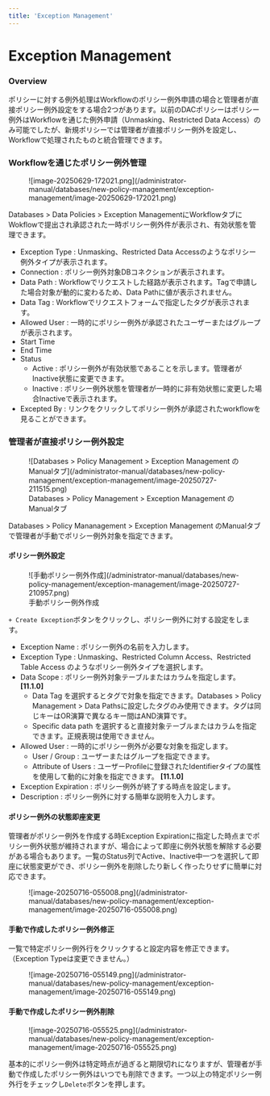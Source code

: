 ```yaml
---
title: 'Exception Management'
---
```


# Exception Management

### Overview

ポリシーに対する例外処理はWorkflowのポリシー例外申請の場合と管理者が直接ポリシー例外設定をする場合2つがあります。以前のDACポリシーはポリシー例外はWorkflowを通じた例外申請（Unmasking、Restricted Data Access）のみ可能でしたが、新規ポリシーでは管理者が直接ポリシー例外を設定し、Workflowで処理されたものと統合管理できます。

### Workflowを通じたポリシー例外管理

<figure data-layout="center" data-align="center">
![image-20250629-172021.png](/administrator-manual/databases/new-policy-management/exception-management/image-20250629-172021.png)
</figure>

Databases &gt; Data Policies &gt; Exception ManagementにWorkflowタブにWokflowで提出され承認された一時ポリシー例外件が表示され、有効状態を管理できます。

* Exception Type : Unmasking、Restricted Data Accessのようなポリシー例外タイプが表示されます。
* Connection : ポリシー例外対象DBコネクションが表示されます。
* Data Path : Workflowでリクエストした経路が表示されます。Tagで申請した場合対象が動的に変わるため、Data Pathに値が表示されません。
* Data Tag : Workflowでリクエストフォームで指定したタグが表示されます。 
* Allowed User : 一時的にポリシー例外が承認されたユーザーまたはグループが表示されます。
* Start Time
* End Time
* Status
    * Active : ポリシー例外が有効状態であることを示します。管理者がInactive状態に変更できます。
    * Inactive : ポリシー例外状態を管理者が一時的に非有効状態に変更した場合Inactiveで表示されます。
* Excepted By : リンクをクリックしてポリシー例外が承認されたworkflowを見ることができます。

### 管理者が直接ポリシー例外設定

<figure data-layout="center" data-align="center">
![Databases &gt; Policy Management &gt; Exception Management のManualタブ](/administrator-manual/databases/new-policy-management/exception-management/image-20250727-211515.png)
<figcaption>
Databases &gt; Policy Management &gt; Exception Management のManualタブ
</figcaption>
</figure>

Databases &gt; Policy Mananagement &gt; Exception Management のManualタブで管理者が手動でポリシー例外対象を指定できます。

#### ポリシー例外設定

<figure data-layout="center" data-align="center">
![手動ポリシー例外作成](/administrator-manual/databases/new-policy-management/exception-management/image-20250727-210957.png)
<figcaption>
手動ポリシー例外作成
</figcaption>
</figure>

`+ Create Exception`ボタンをクリックし、ポリシー例外に対する設定をします。

* Exception Name : ポリシー例外の名前を入力します。
* Exception Type : Unmasking、Restricted Column Access、Restricted Table Access のようなポリシー例外タイプを選択します。
* Data Scope : ポリシー例外対象テーブルまたはカラムを指定します。 **[11.1.0]** 
    * Data Tag を選択するとタグで対象を指定できます。Databases &gt; Policy Management &gt; Data Pathsに設定したタグのみ使用できます。タグは同じキーはOR演算で異なるキー間はAND演算です。
    * Specific data path を選択すると直接対象テーブルまたはカラムを指定できます。正規表現は使用できません。
* Allowed User : 一時的にポリシー例外が必要な対象を指定します。
    * User / Group : ユーザーまたはグループを指定できます。
    * Attribute of Users : ユーザーProfileに登録されたIdentifierタイプの属性を使用して動的に対象を指定できます。 **[11.1.0]** 
* Exception Expiration : ポリシー例外が終了する時点を設定します。
* Description : ポリシー例外に対する簡単な説明を入力します。

#### ポリシー例外の状態即座変更

管理者がポリシー例外を作成する時Exception Expirationに指定した時点までポリシー例外状態が維持されますが、場合によって即座に例外状態を解除する必要がある場合もあります。一覧のStatus列でActive、Inactive中一つを選択して即座に状態変更ができ、ポリシー例外を削除したり新しく作ったりせずに簡単に対応できます。

<figure data-layout="center" data-align="center">
![image-20250716-055008.png](/administrator-manual/databases/new-policy-management/exception-management/image-20250716-055008.png)
</figure>

#### 手動で作成したポリシー例外修正

一覧で特定ポリシー例外行をクリックすると設定内容を修正できます。（Exception Typeは変更できません。）

<figure data-layout="center" data-align="center">
![image-20250716-055149.png](/administrator-manual/databases/new-policy-management/exception-management/image-20250716-055149.png)
</figure>


#### 手動で作成したポリシー例外削除

<figure data-layout="center" data-align="center">
![image-20250716-055525.png](/administrator-manual/databases/new-policy-management/exception-management/image-20250716-055525.png)
</figure>


基本的にポリシー例外は特定時点が過ぎると期限切れになりますが、管理者が手動で作成したポリシー例外はいつでも削除できます。一つ以上の特定ポリシー例外行をチェックし`Delete`ボタンを押します。
